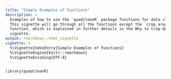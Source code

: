 ```yaml
---
title: "Simple Examples of Functions"
description: >
  Examples of how to use the `quadcleanR` package functions for data cleaning. 
  This vignette will go through all the functions except the `crop_area()`
  function, which is explained in further details in the Why to Crop Quadrats by Area
  vignette.
output: rmarkdown::html_vignette
vignette: >
  %\VignetteIndexEntry{Simple Examples of Functions}
  %\VignetteEngine{knitr::rmarkdown}
  %\VignetteEncoding{UTF-8}
---
```


```r
library(quadcleanR)
```
